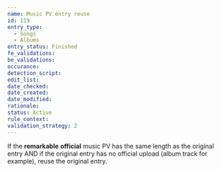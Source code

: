 ```yaml
---
name: Music PV entry reuse
id: 119
entry_type:
  - Songs
  - Albums
entry_status: Finished
fe_validations:
be_validations:
occurance:
detection_script:
edit_list:
date_checked:
date_created:
date_modified:
rationale:
status: Active
rule_context:
validation_strategy: 2
---
```

If the **remarkable** **official** music PV has the same length as the original entry AND if the original entry has no official upload (album track for example), reuse the original entry.